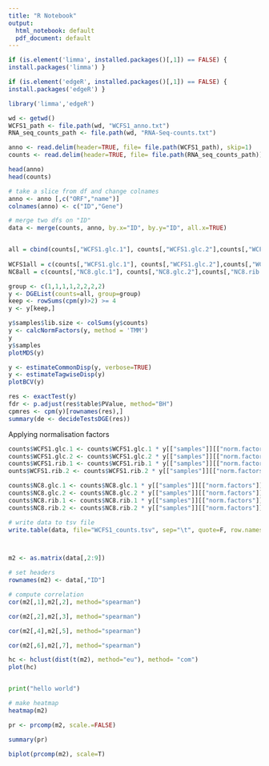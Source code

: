 ```yaml
---
title: "R Notebook"
output:
  html_notebook: default
  pdf_document: default
---
```


```r
if (is.element('limma', installed.packages()[,1]) == FALSE) { 
install.packages('limma') }

if (is.element('edgeR', installed.packages()[,1]) == FALSE) { 
install.packages('edgeR') }

library('limma','edgeR')
```



```r
wd <- getwd()
WCFS1_path <- file.path(wd, "WCFS1_anno.txt")
RNA_seq_counts_path <- file.path(wd, "RNA-Seq-counts.txt")
```

```r
anno <- read.delim(header=TRUE, file= file.path(WCFS1_path), skip=1)
counts <- read.delim(header=TRUE, file= file.path(RNA_seq_counts_path))

head(anno)
head(counts)

# take a slice from df and change colnames
anno <- anno [,c("ORF","name")]
colnames(anno) <- c("ID","Gene")

# merge two dfs on "ID"
data <- merge(counts, anno, by.x="ID", by.y="ID", all.x=TRUE)


```

```r


```



```r
all = cbind(counts[,"WCFS1.glc.1"], counts[,"WCFS1.glc.2"],counts[,"WCFS1.rib.1"],counts[,"WCFS1.rib.2"],counts[,"NC8.glc.1"], counts[,"NC8.glc.2"],counts[,"NC8.rib.1"],counts[,"NC8.rib.2"])  
  
WCFS1all = c(counts[,"WCFS1.glc.1"], counts[,"WCFS1.glc.2"],counts[,"WCFS1.rib.1"],counts[,"WCFS1.rib.2"])
NC8all = c(counts[,"NC8.glc.1"], counts[,"NC8.glc.2"],counts[,"NC8.rib.1"],counts[,"NC8.rib.2"])

group <- c(1,1,1,1,2,2,2,2)
y <- DGEList(counts=all, group=group)
keep <- rowSums(cpm(y)>2) >= 4
y <- y[keep,]

y$samples$lib.size <- colSums(y$counts)
y <- calcNormFactors(y, method = 'TMM')
y
y$samples
plotMDS(y)

y <- estimateCommonDisp(y, verbose=TRUE)
y <- estimateTagwiseDisp(y)
plotBCV(y)

res <- exactTest(y)
fdr <- p.adjust(res$table$PValue, method="BH")
cpmres <- cpm(y)[rownames(res),]
summary(de <- decideTestsDGE(res))
```


Applying normalisation factors
```r
counts$WCFS1.glc.1 <- counts$WCFS1.glc.1 * y[["samples"]][["norm.factors"]][1]
counts$WCFS1.glc.2 <- counts$WCFS1.glc.2 * y[["samples"]][["norm.factors"]][2]
counts$WCFS1.rib.1 <- counts$WCFS1.rib.1 * y[["samples"]][["norm.factors"]][3]
ounts$WCFS1.rib.2 <- counts$WCFS1.rib.2 * y[["samples"]][["norm.factors"]][4]

counts$NC8.glc.1 <- counts$NC8.glc.1 * y[["samples"]][["norm.factors"]][5]
counts$NC8.glc.2 <- counts$NC8.glc.2 * y[["samples"]][["norm.factors"]][6]
counts$NC8.rib.1 <- counts$NC8.rib.1 * y[["samples"]][["norm.factors"]][7]
counts$NC8.rib.2 <- counts$NC8.rib.2 * y[["samples"]][["norm.factors"]][8]


```


```r



# write data to tsv file
write.table(data, file="WCFS1_counts.tsv", sep="\t", quote=F, row.names=F)



m2 <- as.matrix(data[,2:9])

# set headers 
rownames(m2) <- data[,"ID"]
```


```r
# compute correlation
cor(m2[,1],m2[,2], method="spearman")
```
```r
cor(m2[,2],m2[,3], method="spearman")
```
```r
cor(m2[,4],m2[,5], method="spearman")
```

```r
cor(m2[,6],m2[,7], method="spearman")
```
```r
hc <- hclust(dist(t(m2), method="eu"), method= "com")
plot(hc)
```
```r

```
```python
print("hello world")
```


```r
# make heatmap
heatmap(m2)
```
```r
pr <- prcomp(m2, scale.=FALSE)


```
```r
summary(pr)
```
```r
biplot(prcomp(m2), scale=T)
```